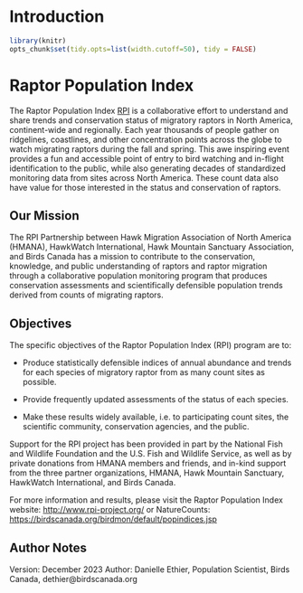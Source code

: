 # Introduction

```r

library(knitr)
opts_chunk$set(tidy.opts=list(width.cutoff=50), tidy = FALSE)

```

# Raptor Population Index

The Raptor Population Index [RPI](https://www.rpi-project.org/) is a collaborative effort to understand and share trends and conservation status of migratory raptors in North America, continent-wide and regionally. Each year thousands of people gather on ridgelines, coastlines, and other concentration points across the globe to watch migrating raptors during the fall and spring. This awe inspiring event provides a fun and accessible point of entry to bird watching and in-flight identification to the public, while also generating decades of standardized monitoring data from sites across North America. These count data also have value for those interested in the status and conservation of raptors.

## Our Mission

The RPI Partnership between Hawk Migration Association of North America (HMANA), HawkWatch International, Hawk Mountain Sanctuary Association, and Birds Canada has a mission to contribute to the conservation, knowledge, and public understanding of raptors and raptor migration through a collaborative population monitoring program that produces conservation assessments and scientifically defensible population trends derived from counts of migrating raptors.

## Objectives

The specific objectives of the Raptor Population Index (RPI) program are to:

-   Produce statistically defensible indices of annual abundance and trends for each species of migratory raptor from as many count sites as possible.

-   Provide frequently updated assessments of the status of each species.

-   Make these results widely available, i.e. to participating count sites, the scientific community, conservation agencies, and the public.

Support for the RPI project has been provided in part by the National Fish and Wildlife Foundation and the U.S. Fish and Wildlife Service, as well as by private donations from HMANA members and friends, and in-kind support from the three partner organizations, HMANA, Hawk Mountain Sanctuary, HawkWatch International, and Birds Canada.

For more information and results, please visit the Raptor Population Index website: <http://www.rpi-project.org/> or NatureCounts: <https://birdscanada.org/birdmon/default/popindices.jsp>

## Author Notes

Version: December 2023
Author: Danielle Ethier, Population Scientist, Birds Canada, dethier@birdscanada.org
